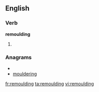==English==

===Verb===
'''remoulding'''

# {{present participle of|[[remould]]}}

===Anagrams===
* {{alphagram|degilmnoru}}
* [[mouldering#English|mouldering]]

[[fr:remoulding]]
[[ta:remoulding]]
[[vi:remoulding]]